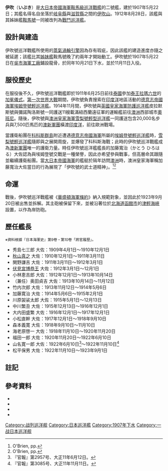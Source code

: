 {{軍艦模板
|Ship name= 伊吹 [[File:Naval_Ensign_of_Japan.svg|20px]]<br /><small>いぶき</small>
|Ship image=[[File:Japanese_cruiser_Ibuki_ca_1910.jpg|300px]]
|Ship caption=伊吹號巡洋戰艦
|Operators={{navy|Empire of Japan|name=大日本帝國海軍|link=大日本帝國海軍}}
|Cost=
|Ship country={{flag|Empire of Japan}}
|Ship flag=
|Ship class=[[鞍馬級巡洋戰艦|鞍馬級巡洋戰艦]]
|Ship ordered=1904財政年度
|Ship awarded=
|Ship builder=[[吳海軍工廠|吳海軍工廠]]
|Ship laid down=1907年5月22日
|Ship launched=1907年10月21日
|Ship christened=
|Ship commissioned=1907年11月11日
|Ship decommissioned=1923年9月20日
|Ship in service=
|Ship out of service=
|Ship reclassified=1912年8月28日被重新分類為[[戰鬥巡洋艦|巡洋戰艦]]
|Ship refit=
|Ship fate=1923年9月20日被拆解
|Ship motto=
|Ship nickname=
|Ship honours=
|Ship notes=
|Header caption=
|Ship displacement=標準：{{convert|14636|LT|t}}<br />滿載：{{convert|15595|LT|t}}
|Ship length=[[全長|艦體全長]]：{{convert|485|ft|0|in|m|1}}<br />[[垂標間距|垂標間距]]：{{convert|450|ft|0|in|m|1}}
|Ship beam={{convert|75|ft|6|in|m|1}}
|Ship draft={{convert|26|ft|3|in|m|1}}
|Ship power={{convert|24000|shp|kW|lk=in}}
|Ship propulsion=2 ×垂直三段膨脹往復式蒸汽引擎<br />2座2軸推進
|Ship speed={{convert|21.5|kn|lk=in}}
|Ship range=以{{convert|14|kn}}速度航行时为{{convert|5000|nmi|lk=in|-1}}
|Ship complement=844人
|Ship armament=* 4 x 雙聯裝41年式45倍徑12吋艦砲
* 8 x 8吋艦砲
* 14 x 41年式40倍徑4.7吋艦砲
* 4 x 3.1英吋艦砲
* 3 x 18英吋（450毫米）魚雷發射管
|Ship armor=*[[水線裝甲帶|水線裝甲帶]]: {{convert|3.9|-|7.1|in|mm|0|abbr=on}}
*[[甲板|甲板]]: {{convert|3|in|mm|0|abbr=on}}
*[[砲塔|砲塔]]: {{convert|4.9|-|7.1|in|mm|0|abbr=on}}
*[[司令塔|司令塔]]: {{convert|7.9|in|mm|0|abbr=on}}
*[[砲座|砲座]]: {{convert|4.9|-|7.1|in|mm|0|abbr=on}}
}}

'''伊吹'''（'''いぶき'''）是[[大日本帝國海軍|大日本帝國海軍]][[鞍馬級巡洋戰艦|鞍馬級巡洋戰艦]]的二號艦，建於1907年5月22日；其艦名得名自坐落於[[岐阜縣|岐阜縣]]與[[滋賀縣|滋賀縣]]之間的[[伊吹山|伊吹山]]。1912年8月28日，該艦與其姊妹艦[[鞍馬號巡洋戰艦|鞍馬號]]一同被改列為[[戰鬥巡洋艦|戰鬥巡洋艦]]。 

== 設計與建造 ==
伊吹號巡洋戰艦所使用的[[蒸汽渦輪發動機|蒸氣渦輪引擎]]因為存有瑕疵，因此該艦的建造進度亦隨之被延遲；該艦比其[[姊妹舰|姊妹艦]]鞍馬號晚了約兩年才開始動工。伊吹號於1907年5月22日在[[吴海军工厂|吳市海軍工廠]]鋪設龍骨，於同年10月21日下水，並於11月11日入役。

== 服役歷史 ==
在服役後不久，伊吹號巡洋戰艦即於1911年6月25日前往[[泰國|泰國]]參加[[泰王|泰王]][[拉玛六世|拉瑪六世]]的[[加冕|加冕儀式]]。[[第一次世界大戰|第一次世界大戰]]期間，伊吹號負責搜索在[[印度洋|印度洋]]地區活動的[[德意志帝國海軍|德意志帝國海軍]][[埃姆登号轻巡洋舰_(1908年)|埃姆登號輕巡洋艦]]。1914年11月間，伊吹號與[[英國皇家海軍|英國皇家海軍]][[防护巡洋舰|防護巡洋艦]]皮拉默斯號與彌諾陶洛斯號一同護送11艘載滿紐西蘭遠征軍的運輸艦前往[[澳洲|澳洲]]西部城市[[奧班尼|奧班尼]]。隨後，伊吹號與[[澳洲皇家海軍|澳洲皇家海軍]][[悉尼号轻巡洋舰_(1912年)|雪梨號輕型巡洋艦]]一同護送包含20,000名步兵與7,500匹馬匹的[[澳新军团|澳新軍團]]橫渡[[印度洋|印度洋]]，前往歐洲戰場。

<span>當護衛船團在[[科科斯群島|科科斯群島]]附近遭遇[[德意志帝國海軍|德意志帝國海軍]]所屬的[[埃姆登号轻巡洋舰_(1908年)|埃姆登號輕巡洋艦]]時，[[悉尼号轻巡洋舰_(1912年)|雪梨號輕巡洋艦]]隨即與之展開周旋，並爆發了科科斯海戰；此時的伊吹號巡洋戰艦成為[[澳新军团|澳新軍團]]唯一的護衛力量。時任伊吹號巡洋艦艦長的加藤寬治（かとう ひろはる）大佐認為與埃姆登號交戰是一種榮譽，因此亦希望參與戰事，但高層命其跟隨並繼續護衛船團。當[[大日本帝國海軍|大日本帝國海軍]]的艦艇於隔年訪問[[澳洲|澳洲]]時，澳洲皇家海軍稱加藤寬治大佐當日的行為展現了「伊吹號的武士道精神」。</span><ref name="OBrien142">O'Brien, pp. </ref><ref name="OBrien142">O'Brien, pp. </ref>

== 命運 ==
戰後，伊吹號巡洋戰艦被《[[华盛顿海军条约|華盛頓海軍條約]]》納入規範對象，並因此於1923年9月20日被出售並拆解。其主砲被保留下來，並被沿著位於[[北海道|北海道]][[函館市|函館市]]的[[津轻海峡|津輕海峽]]設置，以作為岸防砲。

== 歷任艦長 ==
<small>※資料根據『日本海軍史』第9卷・第10卷「將官履歷」。</small>
*秀島七三郎 大佐：1909年4月1日～1910年12月1日 
*[[秋山真之|秋山真之]] 大佐：1910年12月1日～1911年3月11日
*関野謙吉 大佐：1911年3月11日～1912年3月1日
*[[伏見宮博恭王|伏見宮博恭王]] 大佐：1912年3月1日～12月1日
*小林恵吉郎 大佐：1912年12月1日～1913年10月14日
*（兼任）奥田貞吉 大佐：1913年10月14日～11月12日
*竹内次郎 大佐：1913年11月12日～1914年5月6日
*加藤寛治 大佐：1914年5月6日～1915年2月1日
*川原袈裟太郎 大佐：1915年5月1日～12月13日
*中川繁丑 大佐：1915年12月13日～1916年12月1日
*大内田盛繁 大佐：1916年12月1日～1917年12月1日
*小松直幹 大佐：1917年12月1日～1918年9月10日
*森本義寛 大佐：1918年9月10日～11月10日
*海老原啓一 大佐：1918年11月10日～1920年11月20日
*福田一郎 大佐：1920年11月20日～1922年6月10日
*山名寛一郎 大佐：1922年6月10日<ref>『官報』第2957号、大正11年6月12日。</ref>～1922年11月10日<ref>『官報』第3085号、大正11年11月11日。</ref>
*松平保男 大佐：1922年11月10日～1923年9月1日

== 註記 ==
{{Reflist}}

== 參考資料 ==
* {{Cite book|title=Kaigun: Strategy, Tactics, and Technology in the Imperial Japanese Navy, 1887-1941|last=Evans|first=David|authorlink=|publisher=Naval Institute Press|year=1979|isbn=0-87021-192-7|location=}}
* {{Cite book|title=Conway's All the World's Fighting Ships: 1906–1921|publisher=Naval Institute Press|year=1984|isbn=0-85177-245-5|editor-last=Gardiner|editor-first=Robert|editor2-last=Gray|editor2-first=Randal|location=Annapolis, Maryland}}
* {{Cite book|title=Warships of the Imperial Japanese Navy, 1869–1945|last=Jentschura|first=Hansgeorg|last2=Jung|first2=Dieter|last3=Mickel|first3=Peter|publisher=United States Naval Institute|year=1977|isbn=0-87021-893-X|location=Annapolis, Maryland}}
* {{Cite book|title=Jane's Fighting Ships of World War I|publisher=Random House Group, Ltd.|year=2001|isbn=1-85170-378-0|location=London|page=167}}
{{日本戰艦}}

{{DEFAULTSORT:Ibuki}}
[[Category:战列巡洋舰|Category:战列巡洋舰]]
[[Category:日本巡洋艦|Category:日本巡洋艦]]
[[Category:1907年下水|Category:1907年下水]]
[[Category:一战日本巡洋舰|Category:一战日本巡洋舰]]